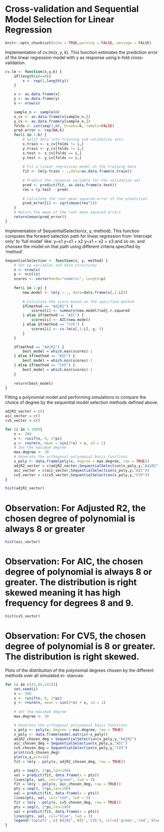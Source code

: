 # Cross-validation and Sequential Model Selection for Linear Regression

```r
knitr::opts_chunk$set(echo = TRUE,warning = FALSE, message = FALSE)
```

Implementation of cv.lm(x, y, k). This function estimates the prediction error of the linear regression model with y as response using k-fold cross-validation.

```r
cv.lm <- function(x,y,k) { 
    if(length(x)==0){
        x <- rep(1,length(y))
    }

    x <- as.data.frame(x)
    y <- as.data.frame(y)
    n <- nrow(x)

    sample_n <- sample(n)
    x_cv <- as.data.frame(x[sample_n,])
    y_cv <- as.data.frame(y[sample_n,])
    folds <- cut(seq(1,n), breaks=k, labels=FALSE) 
    pred_error <- rep(NA,k)
    for(i in 1:k) {
        # Split data into training and validation sets
        x.train <- x_cv[folds != i,]
        y.train <- y_cv[folds != i,]
        x.test <- x_cv[folds == i,]
        y.test <- y_cv[folds == i,]
        
        # Fit a linear regression model on the training data
        fit <- lm(y.train ~ .,data=as.data.frame(x.train))
        
        # Predict the response variable for the validation set
        pred <- predict(fit, as.data.frame(x.test))
        res = (y.test - pred)
        
        # Calculate the root mean squared error of the prediction 
        pred_error[i] <- sqrt(mean(res^2))
    }
    # Return the mean of the root mean squared errors
    return(mean(pred_error))
}
```

Implementation of SequentialSelection(x, y, method). This function computes the forward selection path for linear regression from ‘intercept only’ to ‘full model’ like:
y~x1
y~x1 + x2
y~x1 + x2 + x3
and so on.
and chooses the model on that path using different criteria specified by ‘method’.

```r
SequentialSelection <- function(x, y, method) {
    # Set up variables and data structures
    n <- nrow(x)
    p <- ncol(x)
    scores <- vector(mode="numeric", length=p) 
    
    for(i in 1:p) {
        new.model <- lm(y ~ ., data=data.frame(x[,1:i]))
        
        # Calculate the score based on the specified method
        if(method == "AdjR2") {
            scores[i] <- summary(new.model)$adj.r.squared
        } else if(method == "AIC") { 
            scores[i] <- AIC(new.model)
        } else if(method == "CV5") { 
            scores[i] <- cv.lm(x[,1:i], y, 5)
        } 
    }

    if(method == "AdjR2") {
        best_model = which.max(scores)-1
    } else if(method == "AIC") { 
        best_model = which.min(scores)-1
    } else if(method == "CV5") { 
        best_model = which.min(scores)-1
    }
    
    return(best_model)
}
```

Fitting a polynomial model and performing simulations to compare the choice of degree by the sequential model selection methods defined above.

```r
adjR2_vector = c() 
aic_vector = c() 
cv5_vector = c() 

for (i in 1:100){
    n <- 200
    x <- runif(n, 0, 2*pi)
    y <- rnorm(n, mean = sin(3*x) + x, sd = 1)
    # Set the maximum degree
    max.degree <- 20
    # Generate the orthogonal polynomial basis functions
    x_poly <- data.frame(poly(x, degree = max.degree, raw = TRUE))
    adjR2_vector = c(adjR2_vector,SequentialSelection(x_poly,y,"AdjR2"))
    aic_vector = c(aic_vector,SequentialSelection(x_poly,y,"AIC"))
    cv5_vector = c(cv5_vector,SequentialSelection(x_poly,y,"CV5"))
}
```

```r
hist(adjR2_vector)
```

# Observation: For Adjusted R2, the chosen degree of polynomial is always 8 or greater

```r
hist(aic_vector)
```

# Observation: For AIC, the chosen degree of polynomial is always 8 or greater. The distribution is right skewed meaning it has high frequency for degrees 8 and 9.

```r
hist(cv5_vector)
```

# Observation: For CV5, the chosen degree of polynomial is 8 or greater. The distribution is right skewed.


Plots of the distribution of the polynomial degrees chosen by the different methods over all simulated in- stances:
```r
for (i in c(42,84,241)){ 
    set.seed(i)
    n <- 200
    x <- runif(n, 0, 2*pi)
    y <- rnorm(n, mean = sin(3*x) + x, sd = 1)
    
    # Set the maximum degree
    max.degree <- 20

    # Generate the orthogonal polynomial basis functions
    x_poly <- poly(x, degree = max.degree, raw = TRUE)
    x_poly <- data.frame(model.matrix(~x_poly))
    adjR2_chosen_deg = SequentialSelection(x_poly,y,"AdjR2")
    aic_chosen_deg = SequentialSelection(x_poly,y,"AIC")
    cv5_chosen_deg = SequentialSelection(x_poly,y,"CV5")
    print(cv5_chosen_deg)
    plot(x,y,pch=16)
    fit = lm(y ~ poly(x, adjR2_chosen_deg, raw = TRUE))

    pts = seq(0, 2*pi,len=100)
    val = predict(fit, data.frame(x = pts))
    lines(pts, val, col="green", lwd = 3)
    fit = lm(y ~ poly(x, aic_chosen_deg, raw = TRUE))
    pts = seq(0, 2*pi,len=100)
    val = predict(fit, data.frame(x = pts))
    lines(pts, val, col="red", lwd = 3)
    fit = lm(y ~ poly(x, cv5_chosen_deg, raw = TRUE))
    pts = seq(0, 2*pi,len=100)
    val = predict(fit, data.frame(x = pts))
    lines(pts, val, col="blue", lwd = 3)
    legend('topleft', c('AdjR2','AIC','CV5'), col=c('green','red','blue'), lwd=3)
}
```

